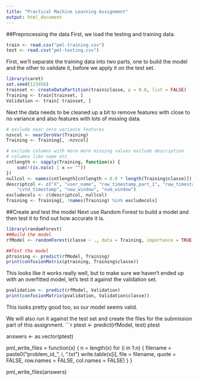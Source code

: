 ```yaml
---
title: "Practical Machine Learning Assignment"
output: html_document
---
```


##Preprocessing the data
First, we load the testing and training data.
```r
train <- read.csv("pml-training.csv")
test <- read.csv("pml-testing.csv")
```

First, we'll separate the training data into two parts, one to build the model and the other to validate it, before we apply it on the test set.
```r
library(caret)
set.seed(123456)
trainset <- createDataPartition(train$classe, p = 0.8, list = FALSE)
Training <- train[trainset, ]
Validation <- train[-trainset, ]
```

Next the data needs to be cleaned up a bit to remove features with close to no variance and also features with lots of missing data.

```r
# exclude near zero variance features
nzvcol <- nearZeroVar(Training)
Training <- Training[, -nzvcol]

# exclude columns with more more missing values exclude descriptive
# columns like name etc
cntlength <- sapply(Training, function(x) {
    sum(!(is.na(x) | x == ""))
})
nullcol <- names(cntlength[cntlength < 0.6 * length(Training$classe)])
descriptcol <- c("X", "user_name", "raw_timestamp_part_1", "raw_timestamp_part_2", 
    "cvtd_timestamp", "new_window", "num_window")
excludecols <- c(descriptcol, nullcol)
Training <- Training[, !names(Training) %in% excludecols]
```
##Create and test the model
Next use Random Forest to build a model and then test it to find out how accurate it is.
```r
library(randomForest)
##Build the model
rfModel <- randomForest(classe ~ ., data = Training, importance = TRUE, ntrees = 10)

##Test the model
ptraining <- predict(rfModel, Training)
print(confusionMatrix(ptraining, Training$classe))
```
This looks like it works really well, but to make sure we haven't ended up with an overfitted model, let's test it against the validation set.
```r
pvalidation <- predict(rfModel, Validation)
print(confusionMatrix(pvalidation, Validation$classe))
```
This looks pretty good too, so our model seems valid.

We will also run it against the test set and create the files for the submission part of this assignment.
```r
ptest <- predict(rfModel, test)
ptest

answers <- as.vector(ptest)

pml_write_files = function(x) {
    n = length(x)
    for (i in 1:n) {
        filename = paste0("problem_id_", i, ".txt")
        write.table(x[i], file = filename, quote = FALSE, row.names = FALSE, 
            col.names = FALSE)
    }
}

pml_write_files(answers)
